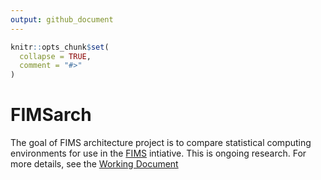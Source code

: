 ```yaml
---
output: github_document
---
```


<!-- README.md is generated from README.Rmd. Please edit that file -->

```r
knitr::opts_chunk$set(
  collapse = TRUE,
  comment = "#>"
)
```

# FIMSarch

<!-- badges: start -->
<!-- badges: end -->

The goal of FIMS architecture project is to compare statistical computing environments for use in the [FIMS](https://www.fisheries.noaa.gov/national/population-assessments/fisheries-integrated-modeling-system) intiative. This is ongoing research. For more details, see the [Working Document](https://andrea-havron-noaa.github.io/FIMSarch/docs/FIMS-architecture-exploratory-analysis.html)


